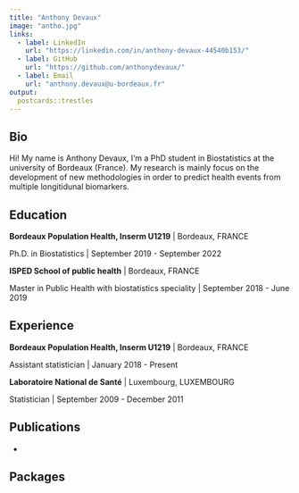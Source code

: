 ```yaml
---
title: "Anthony Devaux"
image: "antho.jpg"
links:
  - label: LinkedIn
    url: "https://linkedin.com/in/anthony-devaux-44540b153/"
  - label: GitHub
    url: "https://github.com/anthonydevaux/"
  - label: Email
    url: "anthony.devaux@u-bordeaux.fr"
output:
  postcards::trestles
---
```

 
## Bio

Hi! My name is Anthony Devaux, I'm a PhD student in Biostatistics at the university of Bordeaux (France). My research is mainly focus on the development of new methodologies in order to predict health events from multiple longitidunal biomarkers.

## Education

**Bordeaux Population Health, Inserm U1219** | Bordeaux, FRANCE

Ph.D. in Biostatistics | September 2019 - September 2022

**ISPED School of public health** | Bordeaux, FRANCE

Master in Public Health with biostatistics speciality | September 2018 - June 2019

## Experience

**Bordeaux Population Health, Inserm U1219** | Bordeaux, FRANCE

Assistant statistician | January 2018 - Present

**Laboratoire National de Santé** | Luxembourg, LUXEMBOURG

Statistician | September 2009 - December 2011

## Publications

 - 

## Packages
